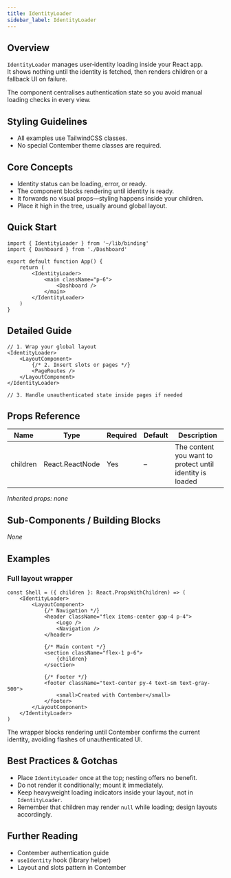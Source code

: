 ```yaml
---
title: IdentityLoader
sidebar_label: IdentityLoader
---
```


## Overview
`IdentityLoader` manages user‑identity loading inside your React app.  
It shows nothing until the identity is fetched, then renders children or a fallback UI on failure.

The component centralises authentication state so you avoid manual loading checks in every view.

## Styling Guidelines
* All examples use TailwindCSS classes.  
* No special Contember theme classes are required.

## Core Concepts
* Identity status can be loading, error, or ready.  
* The component blocks rendering until identity is ready.  
* It forwards no visual props—styling happens inside your children.  
* Place it high in the tree, usually around global layout.

## Quick Start
```tsx
import { IdentityLoader } from '~/lib/binding'
import { Dashboard } from './Dashboard'

export default function App() {
	return (
		<IdentityLoader>
			<main className="p-6">
				<Dashboard />
			</main>
		</IdentityLoader>
	)
}
```

## Detailed Guide
```tsx
// 1. Wrap your global layout
<IdentityLoader>
	<LayoutComponent>
		{/* 2. Insert slots or pages */}
		<PageRoutes />
	</LayoutComponent>
</IdentityLoader>

// 3. Handle unauthenticated state inside pages if needed
```

## Props Reference
| Name | Type | Required | Default | Description |
|------|------|----------|---------|-------------|
| children | React.ReactNode | Yes | – | The content you want to protect until identity is loaded |

_Inherited props: none_

## Sub-Components / Building Blocks
_None_

## Examples
### Full layout wrapper
```tsx
const Shell = ({ children }: React.PropsWithChildren) => (
	<IdentityLoader>
		<LayoutComponent>
			{/* Navigation */}
			<header className="flex items-center gap-4 p-4">
				<Logo />
				<Navigation />
			</header>

			{/* Main content */}
			<section className="flex-1 p-6">
				{children}
			</section>

			{/* Footer */}
			<footer className="text-center py-4 text-sm text-gray-500">
				<small>Created with Contember</small>
			</footer>
		</LayoutComponent>
	</IdentityLoader>
)
```
The wrapper blocks rendering until Contember confirms the current identity, avoiding flashes of unauthenticated UI.

## Best Practices & Gotchas
* Place `IdentityLoader` once at the top; nesting offers no benefit.  
* Do not render it conditionally; mount it immediately.  
* Keep heavyweight loading indicators inside your layout, not in `IdentityLoader`.  
* Remember that children may render `null` while loading; design layouts accordingly.

## Further Reading
* Contember authentication guide  
* `useIdentity` hook (library helper)  
* Layout and slots pattern in Contember

<!-- End of Generated Documentation -->